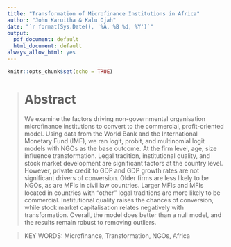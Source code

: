 ```yaml
---
title: "Transformation of Microfinance Institutions in Africa"
author: "John Karuitha & Kalu Ojah"
date: "`r format(Sys.Date(), '%A, %B %d, %Y')`"
output:
  pdf_document: default
  html_document: default
always_allow_html: yes
---
```


```r
knitr::opts_chunk$set(echo = TRUE)
```

># **Abstract**
>We examine the factors driving non-governmental organisation microfinance institutions to convert to the commercial, profit-oriented model. Using data from the World Bank and the International Monetary Fund (IMF), we ran logit, probit, and multinomial logit models with NGOs as the base outcome. At the firm level, age, size influence transformation. Legal tradition, institutional quality, and stock market development are significant factors at the country level. However, private credit to GDP and GDP growth rates are not significant drivers of conversion. Older firms are less likely to be NGOs, as are MFIs in civil law countries. Larger MFIs and MFIs located in countries with “other” legal traditions are more likely to be commercial. Institutional quality raises the chances of conversion, while stock market capitalisation relates negatively with transformation. Overall, the model does better than a null model, and the results remain robust to removing outliers.

> KEY WORDS: Microfinance, Transformation, NGOs, Africa